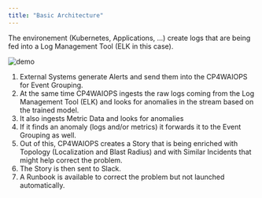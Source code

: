 ```yaml
---
title: "Basic Architecture"
---
```



The environement (Kubernetes, Applications, ...) create logs that are being fed into a Log Management Tool (ELK in this case).

![demo](./../images/waiops_arch_overview.jpg)

1. External Systems generate Alerts and send them into the CP4WAIOPS for Event Grouping.
1. At the same time CP4WAIOPS ingests the raw logs coming from the Log Management Tool (ELK) and looks for anomalies in the stream based on the trained model.
2. It also ingests Metric Data and looks for anomalies
1. If it finds an anomaly (logs and/or metrics) it forwards it to the Event Grouping as well.
1. Out of this, CP4WAIOPS creates a Story that is being enriched with Topology (Localization and Blast Radius) and with Similar Incidents that might help correct the problem.
1. The Story is then sent to Slack.
1. A Runbook is available to correct the problem but not launched automatically.


